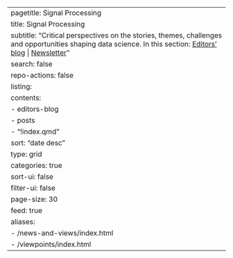 ---
pagetitle: Signal Processing
title: Signal Processing
subtitle: "Critical perspectives on the stories, themes, challenges and opportunities shaping data science. In this section: [Editors' blog](editors-blog/index.qmd) | [Newsletter](newsletter/index.qmd)"
search: false
repo-actions: false
listing:
  contents: 
  - editors-blog
  - posts
  - "!index.qmd"
  sort: "date desc"
  type: grid
  categories: true
  sort-ui: false
  filter-ui: false
  page-size: 30
  feed: true
aliases: 
  - /news-and-views/index.html
  - /viewpoints/index.html
---